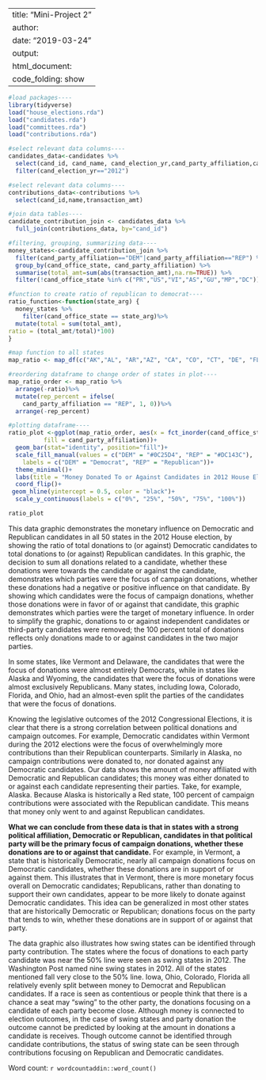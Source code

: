 
---
title: "Mini-Project 2"
author: 
date: "2019-03-24"
output: 
  html_document:
    code_folding: show
---

```r
#load packages----
library(tidyverse)
load("house_elections.rda")
load("candidates.rda")
load("committees.rda")
load("contributions.rda")
```

```r
#select relevant data columns----
candidates_data<-candidates %>%
  select(cand_id, cand_name, cand_election_yr,cand_party_affiliation,cand_office_state) %>%
  filter(cand_election_yr=="2012")
```

```r
#select relevant data columns---- 
contributions_data<-contributions %>%
  select(cand_id,name,transaction_amt)
```

```r
#join data tables----
candidate_contribution_join <- candidates_data %>%
  full_join(contributions_data, by="cand_id") 

```


```r
#filtering, grouping, summarizing data----
money_states<-candidate_contribution_join %>%
  filter(cand_party_affiliation=="DEM"|cand_party_affiliation=="REP") %>%
  group_by(cand_office_state, cand_party_affiliation) %>%
  summarise(total_amt=sum(abs(transaction_amt),na.rm=TRUE)) %>%
  filter(!cand_office_state %in% c("PR","US","VI","AS","GU","MP","DC"))
```

```r
#function to create ratio of republican to democrat----
ratio_function<-function(state_arg) {
  money_states %>%
    filter(cand_office_state == state_arg)%>%
  mutate(total = sum(total_amt),
ratio = (total_amt/total)*100)
}

#map function to all states
map_ratio <- map_df(c("AK","AL", "AR","AZ", "CA", "CO", "CT", "DE", "FL", "GA", "HI", "IA", "ID", "IL", "IN", "KS", "KY", "LA", "MA", "MD", "ME", "MI", "MN", "MO", "MS", "MT", "NC", "ND", "NE", "NH", "NJ", "NM", "NV", "NY", "OH", "OK", "OR", "PA", "RI", "SC", "SD", "TN", "TX", "UT", "VA", "VT", "WA", "WI", "WV", "WY"),ratio_function)
```

```r
#reordering dataframe to change order of states in plot----
map_ratio_order <- map_ratio %>%
  arrange(-ratio)%>%
  mutate(rep_percent = ifelse(
    cand_party_affiliation == "REP", 1, 0))%>%
  arrange(-rep_percent)
```

```r
#plotting dataframe----
ratio_plot <-ggplot(map_ratio_order, aes(x = fct_inorder(cand_office_state), y = ratio, 
          fill = cand_party_affiliation))+
  geom_bar(stat="identity", position="fill")+
  scale_fill_manual(values = c("DEM" = "#0C25D4", "REP" = "#DC143C"), 
    labels = c("DEM" = "Democrat", "REP" = "Republican"))+
  theme_minimal()+
  labs(title = "Money Donated To or Against Candidates in 2012 House Election", subtitle = "Organized by State and Candidate's Party", x= "State", y="Percent of Donations by Candidate's Party", fill="Party Affiliation")+
  coord_flip()+
 geom_hline(yintercept = 0.5, color = "black")+
  scale_y_continuous(labels = c("0%", "25%", "50%", "75%", "100%"))

ratio_plot
```

This data graphic demonstrates the monetary influence on Democratic and Republican candidates in all 50 states in the 2012 House election, by showing the ratio of total donations to (or against) Democratic candidates to total donations to (or against) Republican candidates. In this graphic, the decision to sum all donations related to a candidate, whether these donations were towards the candidate or against the candidate, demonstrates which parties were the focus of campaign donations, whether these donations had a negative or positive influence on that candidate. By showing which candidates were the focus of campaign donations, whether those donations were in favor of or against that candidate, this graphic demonstrates which parties were the target of monetary influence. In order to simplify the graphic, donations to or against independent candidates or third-party candidates were removed; the 100 percent total of donations reflects only donations made to or against candidates in the two major parties.

 In some states, like Vermont and Delaware, the candidates that were the focus of donations were almost entirely Democrats, while in states like Alaska and Wyoming, the candidates that were the focus of donations were almost exclusively Republicans. Many states, including Iowa, Colorado, Florida, and Ohio, had an almost-even split the parties of the candidates that were the focus of donations.

Knowing the legislative outcomes of the 2012 Congressional Elections, it is clear that there is a strong correlation between political donations and campaign outcomes. For example, Democratic candidates within Vermont during the 2012 elections were the focus of overwhelmingly more contributions than their Republican counterparts. Similarly in Alaska, no campaign contributions were donated to, nor donated against any Democratic candidates. Our data shows the amount of money affiliated with Democratic and Republican candidates; this money was either donated to or against each candidate representing their parties. Take, for example, Alaska. Because Alaska is historically a Red state, 100 percent of campaign contributions were associated with the Republican candidate. This means that money only went to and against Republican candidates. 

**What we can conclude from these data is that in states with a strong political affiliation, Democratic or Republican, candidates in that political party will be the primary focus of campaign donations, whether these donations are to or against that candidate.** For example, in Vermont, a state that is historically Democratic, nearly all campaign donations focus on Democratic candidates, whether these donations are in support of or against them. This illustrates that in Vermont, there is more monetary focus overall on Democratic candidates; Republicans, rather than donating to support their own candidates, appear to be more likely to donate against Democratic candidates. This idea can be generalized in most other states that are historically Democratic or Republican; donations focus on the party that tends to win, whether these donations are in support of or against that party.

The data graphic also illustrates how swing states can be identified through party contribution. The states where the focus of donations to each party candidate was near the 50% line were seen as swing states in 2012. The Washington Post named nine swing states in 2012. All of the states mentioned fall very close to the 50% line. Iowa, Ohio, Colorado, Florida all relatively evenly split between money to Democrat and Republican candidates. If a race is seen as contentious or people think that there is a chance a seat may “swing” to the other party, the donations focusing on a candidate of each party become close. Although money is connected to election outcomes, in the case of swing states and party donation the outcome cannot be predicted by looking at the amount in donations a candidate is receives. Though outcome cannot be identified through candidate contributions, the status of swing state can be seen through contributions focusing on Republican and Democratic candidates. 

Word count: `r wordcountaddin::word_count()`